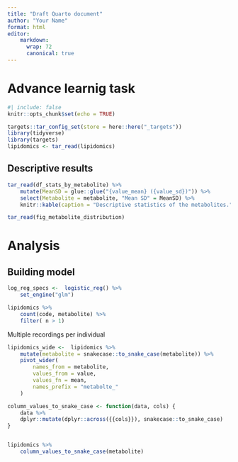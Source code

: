 ```yaml
---
title: "Draft Quarto document"
author: "Your Name"
format: html
editor:
    markdown: 
      wrap: 72
      canonical: true
---
```


# Advance learnig task

```r
#| include: false
knitr::opts_chunk$set(echo = TRUE)

targets::tar_config_set(store = here::here("_targets"))
library(tidyverse)
library(targets)
lipidomics <- tar_read(lipidomics)
```

## Descriptive results

```r
tar_read(df_stats_by_metabolite) %>%
    mutate(MeanSD = glue::glue("{value_mean} ({value_sd})")) %>%
    select(Metabolite = metabolite, "Mean SD" = MeanSD) %>%
    knitr::kable(caption = "Descriptive statistics of the metabolites.")
```

```r
tar_read(fig_metabolite_distribution)
```

# Analysis

## Building model

```r
log_reg_specs <-  logistic_reg() %>% 
    set_engine("glm")
```

```r
lipidomics %>% 
    count(code, metabolite) %>% 
    filter( n > 1)
```

Multiple recordings per individual

```r
lipidomics_wide <-  lipidomics %>% 
    mutate(metabolite = snakecase::to_snake_case(metabolite)) %>% 
    pivot_wider(
        names_from = metabolite,
        values_from = value,
        values_fn = mean,
        names_prefix = "metabolte_"
    )

column_values_to_snake_case <- function(data, cols) {
    data %>% 
    dplyr::mutate(dplyr::across({{cols}}), snakecase::to_snake_case)
}


lipidomics %>% 
    column_values_to_snake_case(metabolite)

```
